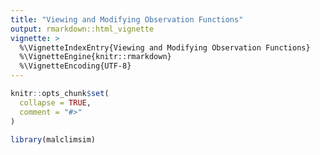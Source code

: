 ```yaml
---
title: "Viewing and Modifying Observation Functions"
output: rmarkdown::html_vignette
vignette: >
  %\VignetteIndexEntry{Viewing and Modifying Observation Functions}
  %\VignetteEngine{knitr::rmarkdown}
  %\VignetteEncoding{UTF-8}
---
```


```r
knitr::opts_chunk$set(
  collapse = TRUE,
  comment = "#>"
)
```

```r
library(malclimsim)
```
